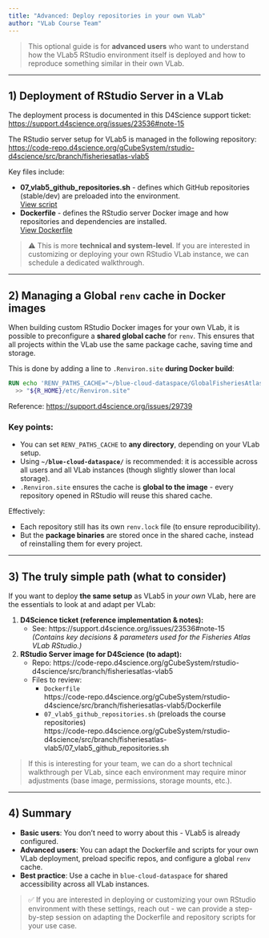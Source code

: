 ```yaml
---
title: "Advanced: Deploy repositories in your own VLab"
author: "VLab Course Team"
---
```


> This optional guide is for **advanced users** who want to understand how the VLab5 RStudio environment itself is deployed and how to reproduce something similar in their own VLab.

---

## 1) Deployment of RStudio Server in a VLab

The deployment process is documented in this D4Science support ticket:  
<https://support.d4science.org/issues/23536#note-15>

The RStudio server setup for VLab5 is managed in the following repository:  
<https://code-repo.d4science.org/gCubeSystem/rstudio-d4science/src/branch/fisheriesatlas-vlab5>

Key files include:

- **07_vlab5_github_repositories.sh** - defines which GitHub repositories (stable/dev) are preloaded into the environment.  
  [View script](https://code-repo.d4science.org/gCubeSystem/rstudio-d4science/src/branch/fisheriesatlas-vlab5/07_vlab5_github_repositories.sh)
- **Dockerfile** - defines the RStudio server Docker image and how repositories and dependencies are installed.  
  [View Dockerfile](https://code-repo.d4science.org/gCubeSystem/rstudio-d4science/src/branch/fisheriesatlas-vlab5/Dockerfile)

> ⚠️ This is more **technical and system-level**. If you are interested in customizing or deploying your own RStudio VLab instance, we can schedule a dedicated walkthrough.

---

## 2) Managing a Global `renv` cache in Docker images

When building custom RStudio Docker images for your own VLab, it is possible to preconfigure a **shared global cache** for `renv`. This ensures that all projects within the VLab use the same package cache, saving time and storage.

This is done by adding a line to `.Renviron.site` **during Docker build**:

```dockerfile
RUN echo 'RENV_PATHS_CACHE="~/blue-cloud-dataspace/GlobalFisheriesAtlas/cacheRenv"' \
  >> "${R_HOME}/etc/Renviron.site"
```

Reference: <https://support.d4science.org/issues/29739>

### Key points:
- You can set `RENV_PATHS_CACHE` to **any directory**, depending on your VLab setup.  
- Using **`~/blue-cloud-dataspace/`** is recommended: it is accessible across all users and all VLab instances (though slightly slower than local storage).  
- `.Renviron.site` ensures the cache is **global to the image** - every repository opened in RStudio will reuse this shared cache.

Effectively:

- Each repository still has its own `renv.lock` file (to ensure reproducibility).  
- But the **package binaries** are stored once in the shared cache, instead of reinstalling them for every project.

---

## 3) The truly simple path (what to consider)

If you want to deploy **the same setup** as VLab5 in *your own* VLab, here are the essentials to look at and adapt per VLab:

1. **D4Science ticket (reference implementation & notes):**
   - See: https://support.d4science.org/issues/23536#note-15  
     *(Contains key decisions & parameters used for the Fisheries Atlas VLab RStudio.)*

2. **RStudio Server image for D4Science (to adapt):**
   - Repo: https://code-repo.d4science.org/gCubeSystem/rstudio-d4science/src/branch/fisheriesatlas-vlab5
   - Files to review:
     - `Dockerfile`  
       https://code-repo.d4science.org/gCubeSystem/rstudio-d4science/src/branch/fisheriesatlas-vlab5/Dockerfile
     - `07_vlab5_github_repositories.sh` (preloads the course repositories)  
       https://code-repo.d4science.org/gCubeSystem/rstudio-d4science/src/branch/fisheriesatlas-vlab5/07_vlab5_github_repositories.sh

> If this is interesting for your team, we can do a short technical walkthrough per VLab, since each environment may require minor adjustments (base image, permissions, storage mounts, etc.).

---

## 4) Summary

- **Basic users**: You don’t need to worry about this - VLab5 is already configured.
- **Advanced users**: You can adapt the Dockerfile and scripts for your own VLab deployment, preload specific repos, and configure a global `renv` cache.  
- **Best practice**: Use a cache in `blue-cloud-dataspace` for shared accessibility across all VLab instances.  

> ✅ If you are interested in deploying or customizing your own RStudio environment with these settings, reach out - we can provide a step-by-step session on adapting the Dockerfile and repository scripts for your use case.
